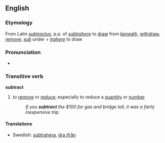 ==English==
===Etymology===
From Latin ''[[subtractus]]'', p.p. of ''[[subtrahere]]'' to [[draw]] from [[beneath]], [[withdraw]], [[remove]]; ''[[sub]]'' under + ''[[trahere]]'' to draw

===Pronunciation===
*{{audio|en-us-subtract.ogg|Audio (US)}}

===Transitive verb===
{{wikipedia}}
'''subtract'''
#to [[remove]] or [[reduce]]; especially to reduce a [[quantity]] or [[number]]
#:''If you '''subtract''' the $100 for gas and bridge toll, it was a fairly inexpensive trip.''
====Translations====
*Swedish: [[subtrahera]], [[dra ifrån]]
